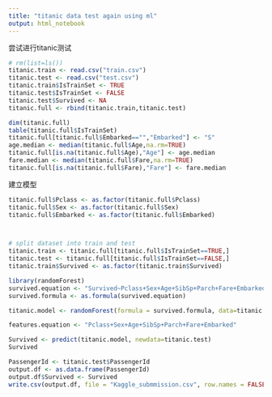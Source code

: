 ```yaml
---
title: "titanic data test again using ml"
output: html_notebook
---
```


尝试进行titanic测试
```r
# rm(list=ls())
titanic.train <- read.csv("train.csv")
titanic.test <- read.csv("test.csv")
titanic.train$IsTrainSet <- TRUE
titanic.test$IsTrainSet <- FALSE
titanic.test$Survived <- NA
titanic.full <- rbind(titanic.train,titanic.test)

dim(titanic.full)
table(titanic.full$IsTrainSet)
titanic.full[titanic.full$Embarked=="","Embarked"] <- "S"
age.median <- median(titanic.full$Age,na.rm=TRUE)
titanic.full[is.na(titanic.full$Age),"Age"] <- age.median
fare.median <- median(titanic.full$Fare,na.rm=TRUE)
titanic.full[is.na(titanic.full$Fare),"Fare"] <- fare.median
```

建立模型

```r
titanic.full$Pclass <- as.factor(titanic.full$Pclass)
titanic.full$Sex <- as.factor(titanic.full$Sex)
titanic.full$Embarked <- as.factor(titanic.full$Embarked)



# split dataset into train and test
titanic.train <- titanic.full[titanic.full$IsTrainSet==TRUE,]
titanic.test <- titanic.full[titanic.full$IsTrainSet==FALSE,]
titanic.train$Survived <- as.factor(titanic.train$Survived)

library(randomForest)
survived.equation <- "Survived~Pclass+Sex+Age+SibSp+Parch+Fare+Embarked"
survived.formula <- as.formula(survived.equation)

titanic.model <- randomForest(formula = survived.formula, data=titanic.train, ntree = 500, mtry = 3,nodesize = 0.01*nrow(titanic.train))

features.equation <- "Pclass+Sex+Age+SibSp+Parch+Fare+Embarked"

Survived <- predict(titanic.model, newdata=titanic.test)
Survived

PassengerId <- titanic.test$PassengerId
output.df <- as.data.frame(PassengerId)
output.df$Survived <- Survived
write.csv(output.df, file = "Kaggle_submmission.csv", row.names = FALSE)
```

